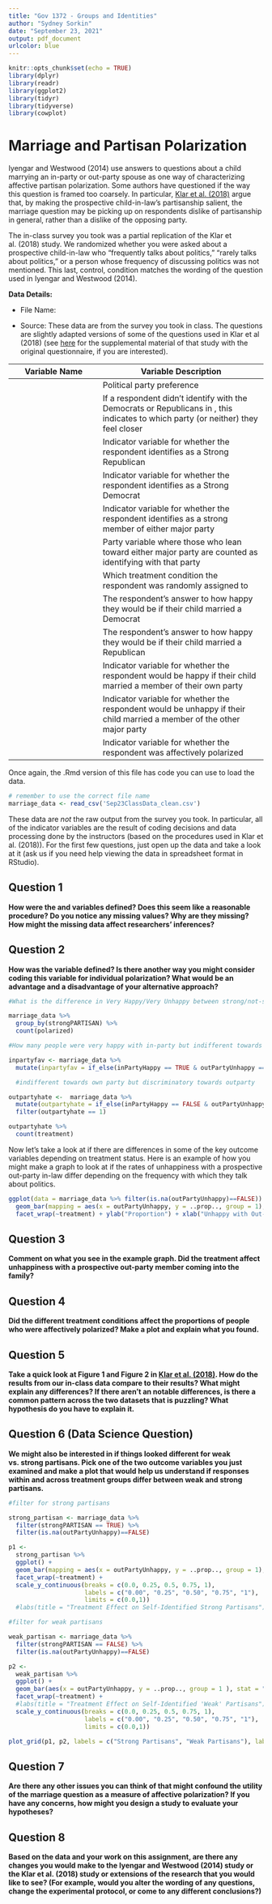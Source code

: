 ```yaml
---
title: "Gov 1372 - Groups and Identities"
author: "Sydney Sorkin"
date: "September 23, 2021"
output: pdf_document
urlcolor: blue
---
```


```r
knitr::opts_chunk$set(echo = TRUE)
library(dplyr)
library(readr)
library(ggplot2)
library(tidyr)
library(tidyverse)
library(cowplot)
```

# Marriage and Partisan Polarization

Iyengar and Westwood (2014) use answers to questions about a child marrying an in-party or out-party spouse as one way of characterizing affective partisan polarization. Some authors have questioned if the way this question is framed too coarsely. In particular, [Klar et al. (2018)](https://drive.google.com/file/d/1FOAPqfLQweUFaXtzLGhJT_kkBRwHWkLu/view?usp=sharing) argue that, by making the prospective child-in-law's partisanship salient, the marriage question may be picking up on respondents dislike of partisanship in general, rather than a dislike of the opposing party.

The in-class survey you took was a partial replication of the Klar et al. (2018) study. We randomized whether you were asked about a prospective child-in-law who "frequently talks about politics," "rarely talks about politics," or a person whose frequency of discussing politics was not mentioned. This last, control, condition matches the wording of the question used in Iyengar and Westwood (2014). 

**Data Details:**

* File Name: \texttt{Sep23ClassData\_clean.csv}

* Source: These data are from the survey you took in class. The questions are slightly adapted versions of some of the questions used in Klar et al (2018) (see [here](https://oup.silverchair-cdn.com/oup/backfile/Content_public/Journal/poq/82/2/10.1093_poq_nfy014/1/nfy014_suppl_supplementary_appendix.pdf?Expires=1630690741&Signature=1rVJMb33urZQ5JT0Cin5MXKuiMUzvYKWFeemsnLtmpQoD8j9OFd6cNeGneDevTUfK5x9qvK1GP0NlYe99vvdxVuU-fxNZ~XdtnEBMDFMI0n~SU0fhgHHNlPGtkbwG7i6PPOSXfnUZfGp6iwhztgLWoiLHmwbR4Ie34LHGN8GBJlZnLnETdRK7lAG6nDEvRt5RHAi42T7BgzLtDiqqiP9~h9OpOgW-tLCyhp9KLNy6oYUQqzgNuwY6esjG1xTYPpLf1nOyjSQkftAcHi~lzAEFrWYcq~57w6aIDmWJF9wbLQHDK-3eWS7ifn3dy3xL0Fh6OR2NyxVh2-So~ynrn0sag__&Key-Pair-Id=APKAIE5G5CRDK6RD3PGA) for the supplemental material of that study with the original questionnaire, if you are interested).

Variable Name         | Variable Description
--------------------- | --------------------------------------
\texttt{pid3}         | Political party preference
\texttt{pid\_lean}       | If a respondent didn't identify with the Democrats or Republicans in \texttt{QID1}, this indicates to which party (or neither) they feel closer
\texttt{strongGOP}    | Indicator variable for whether the respondent identifies as a Strong Republican
\texttt{strongDEM}    | Indicator variable for whether the respondent identifies as a Strong Democrat
\texttt{strongPARTISAN}| Indicator variable for whether the respondent identifies as a strong member of either major party
\texttt{party}        | Party variable where those who lean toward either major party are counted as identifying with that party
\texttt{treatment}    | Which treatment condition the respondent was randomly assigned to
\texttt{marryDemocrat}| The respondent's answer to how happy they would be if their child married a Democrat
\texttt{marryRepublican}| The respondent's answer to how happy they would be if their child married a Republican
\texttt{inPartyHappy} | Indicator variable for whether the respondent would be happy if their child married a member of their own party
\texttt{outPartyUnhappy}| Indicator variable for whether the respondent would be unhappy if their child married a member of the other major party
\texttt{polarized}    | Indicator variable for whether the respondent was affectively polarized

Once again, the .Rmd version of this file has code you can use to load the data.

```r
# remember to use the correct file name
marriage_data <- read_csv('Sep23ClassData_clean.csv')
```

These data are *not* the raw output from the survey you took. In particular, all of the indicator variables are the result of coding decisions and data processing done by the instructors (based on the procedures used in Klar et al. (2018)). For the first few questions, just open up the data and take a look at it (ask us if you need help viewing the data in spreadsheet format in RStudio).

## Question 1
**How were the \texttt{inPartyHappy} and \texttt{outPartyUnhappy} variables defined? Does this seem like a reasonable procedure? Do you notice any missing values? Why are they missing? How might the missing data affect researchers' inferences?**


## Question 2
**How was the \texttt{polarized} variable defined? Is there another way you might consider coding this variable for individual polarization? What would be an advantage and a disadvantage of your alternative approach?**

```r

#What is the difference in Very Happy/Very Unhappy between strong/not-strong partisans?

marriage_data %>% 
  group_by(strongPARTISAN) %>% 
  count(polarized)

#How many people were very happy with in-party but indifferent towards out-party? Vise versa?

inpartyfav <- marriage_data %>% 
  mutate(inpartyfav = if_else(inPartyHappy == TRUE & outPartyUnhappy == FALSE, 1, 0))

  #indifferent towards own party but discriminatory towards outparty

outpartyhate <-  marriage_data %>% 
  mutate(outpartyhate = if_else(inPartyHappy == FALSE & outPartyUnhappy == TRUE, 1, 0)) %>% 
  filter(outpartyhate == 1)

outpartyhate %>% 
  count(treatment)

```



\bigskip
\bigskip
\bigskip
Now let's take a look at if there are differences in some of the key outcome variables depending on treatment status. Here is an example of how you might make a graph to look at if the rates of unhappiness with a prospective out-party in-law differ depending on the frequency with which they talk about politics.

```r
ggplot(data = marriage_data %>% filter(is.na(outPartyUnhappy)==FALSE)) + 
  geom_bar(mapping = aes(x = outPartyUnhappy, y = ..prop.., group = 1), stat = "count") + 
  facet_wrap(~treatment) + ylab("Proportion") + xlab("Unhappy with Out-Party Marriage")
```

## Question 3
**Comment on what you see in the example graph. Did the treatment affect unhappiness with a prospective out-party member coming into the family?**


## Question 4
**Did the different treatment conditions affect the proportions of people who were affectively polarized? Make a plot and explain what you found.**


## Question 5
**Take a quick look at Figure 1 and Figure 2 in [Klar et al. (2018)](https://academic.oup.com/poq/article-abstract/82/2/379/4996003). How do the results from our in-class data compare to their results? What might explain any differences? If there aren't an notable differences, is there a common pattern across the two datasets that is puzzling? What hypothesis do you have to explain it.**


## Question 6 (Data Science Question)
**We might also be interested in if things looked different for weak vs. strong partisans. Pick one of the two outcome variables you just examined and make a plot that would help us understand if responses within and across treatment groups differ between weak and strong partisans.**

```r

#filter for strong partisans

strong_partisan <- marriage_data %>% 
  filter(strongPARTISAN == TRUE) %>% 
  filter(is.na(outPartyUnhappy)==FALSE)

p1 <- 
  strong_partisan %>% 
  ggplot() +
  geom_bar(mapping = aes(x = outPartyUnhappy, y = ..prop.., group = 1), stat = "count") +
  facet_wrap(~treatment) +
  scale_y_continuous(breaks = c(0.0, 0.25, 0.5, 0.75, 1), 
                     labels = c("0.00", "0.25", "0.50", "0.75", "1"),
                     limits = c(0.0,1))
  #labs(title = "Treatment Effect on Self-Identified Strong Partisans")

#filter for weak partisans

weak_partisan <- marriage_data %>% 
  filter(strongPARTISAN == FALSE) %>% 
  filter(is.na(outPartyUnhappy)==FALSE)

p2 <- 
  weak_partisan %>% 
  ggplot() +
  geom_bar(aes(x = outPartyUnhappy, y = ..prop.., group = 1 ), stat = "count") +
  facet_wrap(~treatment) +
  #labs(title = "Treatment Effect on Self-Identified 'Weak' Partisans") +
  scale_y_continuous(breaks = c(0.0, 0.25, 0.5, 0.75, 1), 
                     labels = c("0.00", "0.25", "0.50", "0.75", "1"),
                     limits = c(0.0,1))

plot_grid(p1, p2, labels = c("Strong Partisans", "Weak Partisans"), label_size = 10)


```


## Question 7
**Are there any other issues you can think of that might confound the utility of the marriage question as a measure of affective polarization? If you have any concerns, how might you design a study to evaluate your hypotheses?**


## Question 8
**Based on the data and your work on this assignment, are there any changes you would make to the Iyengar and Westwood (2014) study or the Klar et al. (2018) study or extensions of the research that you would like to see? (For example, would you alter the wording of any questions, change the experimental protocol, or come to any different conclusions?)**

